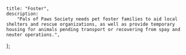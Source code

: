 
	title: "Foster",
	description:
		"Pals of Paws Society needs pet foster families to aid local shelters and rescue organizations, as well as provide temporary housing for animals pending transport or recovering from spay and neuter operations.",
};


<UnderConstruction />
